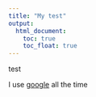 ```yaml
---
title: "My test"
output: 
  html_document:
    toc: true
    toc_float: true
---  
```


test

I use [google](https://www.google.com/) all the time